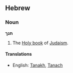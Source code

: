 ==Hebrew==
===Noun===
'''תנך'''

# The [[Holy book]] of [[Judaism]].

====Translations====
*English: [[Tanakh]], [[Tanach]]